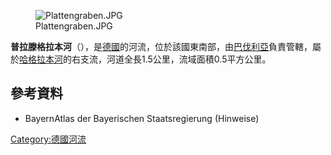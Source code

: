 {{Multiple issues|
{{Expand language|1=de|time=2020-08-29T03:49:14+00:00}}
{{Onesource|time=2020-08-29T03:49:14+00:00}}
}}
{{Coord|50|2|11.92|N|9|4|3.11|E|display=title}}

[[Image:Plattengraben.JPG|right]]

'''普拉滕格拉本河'''（{{lang-de|Plattengraben}}），是[[德國|德國]]的河流，位於該國東南部，由[[巴伐利亞|巴伐利亞]]負責管轄，屬於[[哈格拉本河|哈格拉本河]]的右支流，河道全長1.5公里，流域面積0.5平方公里。

==參考資料==
* BayernAtlas der Bayerischen Staatsregierung (Hinweise)

{{Germany-geo-stub}}
[[Category:德國河流|Category:德國河流]]